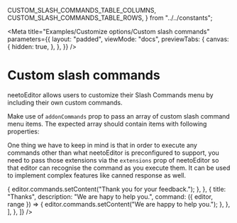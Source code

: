 
  CUSTOM_SLASH_COMMANDS_TABLE_COLUMNS,
  CUSTOM_SLASH_COMMANDS_TABLE_ROWS,
} from "../../constants";


<Meta
  title="Examples/Customize options/Custom slash commands"
  parameters={{
    layout: "padded",
    viewMode: "docs",
    previewTabs: {
      canvas: {
        hidden: true,
      },
    },
  }}
/>

# Custom slash commands

neetoEditor allows users to customize their Slash Commands menu by including
their own custom commands.

Make use of `addonCommands` prop to pass an array of custom slash command menu
items. The expected array should contain items with following properties:

<Table
  columns={CUSTOM_SLASH_COMMANDS_TABLE_COLUMNS}
  rows={CUSTOM_SLASH_COMMANDS_TABLE_ROWS}
/>

One thing we have to keep in mind is that in order to execute any commands other
than what neetoEditor is preconfigured to support, you need to pass those
extensions via the `extensions` prop of neetoEditor so that editor can recognise
the command as you execute them. It can be used to implement complex features
like canned response as well.

<Canvas>
  <Editor
    hideSlashCommands={false}
    menuType="bubble"
    addonCommands={[
      {
        title: "Canned Responses",
        tooltip: "Canned Responses",
        Icon: CannedResponses,
        description: "Select a canned response",
        optionName: "canned-responses",
        items: [
          {
            title: "Feedback",
            description: "Thank you for your feedback.",
            command: ({ editor, range }) => {
              editor.commands.setContent("Thank you for your feedback.");
            },
          },
          {
            title: "Thanks",
            description: "We are hapy to help you.",
            command: ({ editor, range }) => {
              editor.commands.setContent("We are happy to help you.");
            },
          },
        ],
      },
    ]}
  />
</Canvas>
